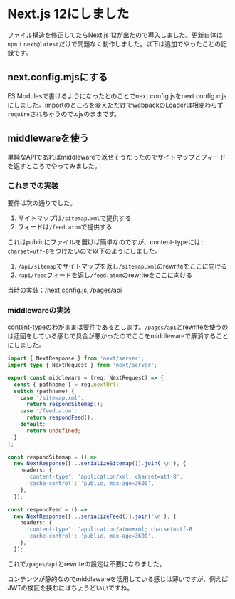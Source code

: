 # Next.js 12にしました

ファイル構造を修正してたら[Next.js 12]が出たので導入しました。更新自体は`npm` `i` `next@latest`だけで問題なく動作しました。以下は追加でやったことの記録です。

[Next.js 12]: https://nextjs.org/blog/next-12

## next.config.mjsにする

ES Modulesで書けるようになったとのことでnext.config.jsをnext.config.mjsにしました。importのところを変えただけでwebpackのLoaderは相変わらず`require`されちゃうので.cjsのままです。

## middlewareを使う

単純なAPIであればmiddlewareで返せそうだったのでサイトマップとフィードを返すところでやってみました。

### これまでの実装

要件は次の通りでした。

1. サイトマップは`/sitemap.xml`で提供する
1. フィードは`/feed.atom`で提供する

これはpublicにファイルを置けば簡単なのですが、content-typeには`; charset=utf-8`をつけたいので以下のようにしました。

1. `/api/sitemap`でサイトマップを返し`/sitemap.xml`のrewriteをここに向ける
1. `/api/feed`フィードを返し`/feed.atom`のrewriteをここに向ける

当時の実装：[/next.config.js](https://github.com/gjbkz/gojabako.zone/blob/b5627b700c6c4061577a5ad80852f8183c2b764a/next.config.js#L19-L20), [/pages/api](https://github.com/gjbkz/gojabako.zone/tree/b5627b700c6c4061577a5ad80852f8183c2b764a/pages/api)

### middlewareの実装

content-typeのわがままは要件であるとします。`/pages/api`とrewriteを使うのは迂回をしている感じで具合が悪かったのでここをmiddlewareで解消することにしました。

```typescript [_middleware.ts](https://github.com/gjbkz/gojabako.zone/blob/b6916051706c2cf23b99986b35d98d4654d4114f/pages/_middleware.ts)
import { NextResponse } from 'next/server';
import type { NextRequest } from 'next/server';

export const middleware = (req: NextRequest) => {
  const { pathname } = req.nextUrl;
  switch (pathname) {
    case '/sitemap.xml':
      return respondSitemap();
    case '/feed.atom':
      return respondFeed();
    default:
      return undefined;
  }
};

const respondSitemap = () =>
  new NextResponse([...serializeSitemap()].join('\n'), {
    headers: {
      'content-type': 'application/xml; charset=utf-8',
      'cache-control': 'public, max-age=3600',
    },
  });

const respondFeed = () =>
  new NextResponse([...serializeFeed()].join('\n'), {
    headers: {
      'content-type': 'application/atom+xml; charset=utf-8',
      'cache-control': 'public, max-age=3600',
    },
  });
```

これで`/pages/api`とrewriteの設定は不要になりました。

コンテンツが静的なのでmiddlewareを活用している感じは薄いですが、例えばJWTの検証を挟むにはちょうどいいですね。
